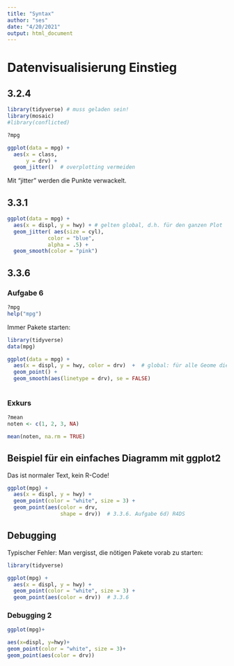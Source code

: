 ```yaml
---
title: "Syntax"
author: "ses"
date: "4/20/2021"
output: html_document
---
```




# Datenvisualisierung Einstieg

## 3.2.4

```r
library(tidyverse) # muss geladen sein!
library(mosaic)
#library(conflicted)
```



```r
?mpg
```


```r
ggplot(data = mpg) +
  aes(x = class,
      y = drv) +
  geom_jitter()  # overplotting vermeiden
```

Mit "jitter" werden die Punkte verwackelt.

## 3.3.1

```r
ggplot(data = mpg) + 
  aes(x = displ, y = hwy) + # gelten global, d.h. für den ganzen Plot
  geom_jitter( aes(size = cyl),
             color = "blue",
             alpha = .5) +
  geom_smooth(color = "pink")
```



## 3.3.6

### Aufgabe 6

```r
?mpg
help("mpg")
```


Immer Pakete starten:

```r
library(tidyverse)
data(mpg)
```



```r
ggplot(data = mpg) +
  aes(x = displ, y = hwy, color = drv)  +  # global: für alle Geome dieser Zeichnung
  geom_point() +
  geom_smooth(aes(linetype = drv), se = FALSE)
  
```


### Exkurs

```r
?mean
noten <- c(1, 2, 3, NA)

mean(noten, na.rm = TRUE)
```



## Beispiel für ein einfaches Diagramm mit ggplot2


Das ist normaler Text, kein R-Code!


```r
ggplot(mpg) +
  aes(x = displ, y = hwy) +
  geom_point(color = "white", size = 3) +
  geom_point(aes(color = drv,
                 shape = drv))  # 3.3.6. Aufgabe 6d) R4DS
```




## Debugging

Typischer Fehler: Man vergisst, die nötigen Pakete vorab zu starten:

```r
library(tidyverse)
```




```r
ggplot(mpg) +
  aes(x = displ, y = hwy) +
  geom_point(color = "white", size = 3) +
  geom_point(aes(color = drv))  # 3.3.6
```


### Debugging 2


```r
ggplot(mpg)+

aes(x=displ, y=hwy)+
geom_point(color = "white", size = 3)+
geom_point(aes(color = drv))
```



